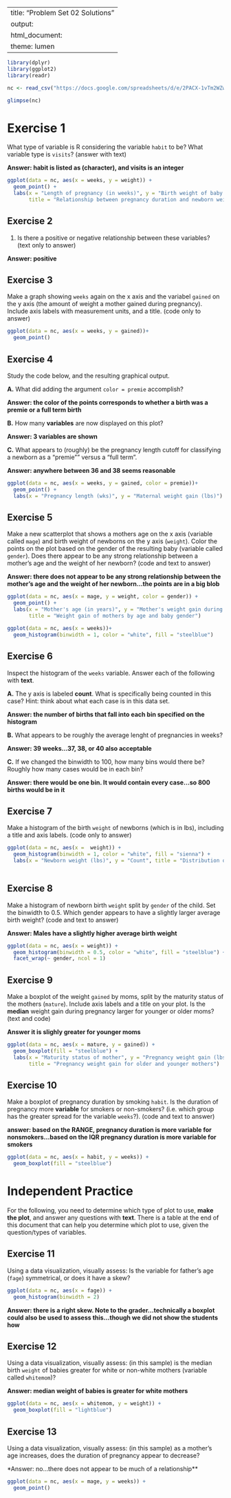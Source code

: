 
---
title: "Problem Set 02 Solutions"
output:
  html_document:
    theme: lumen
---

```r
library(dplyr)
library(ggplot2)
library(readr)
```


```r
nc <- read_csv("https://docs.google.com/spreadsheets/d/e/2PACX-1vTm2WZwNBoQdZhMgot7urbtu8eG7tzAq-60ZJsQ_nupykCAcW0OXebVpHksPWyR4x8xJTVQ8KAulAFS/pub?gid=202410847&single=true&output=csv")
```


```r
glimpse(nc)
```

# Exercise 1
What type of variable is R considering the variable `habit` to be? What variable type is `visits`? (answer with text)

**Answer: habit is listed as <chr> (character), and visits is an integer <int>**


```r
ggplot(data = nc, aes(x = weeks, y = weight)) + 
  geom_point() + 
  labs(x = "Length of pregnancy (in weeks)", y = "Birth weight of baby (lbs)", 
       title = "Relationship between pregnancy duration and newborn weight")
```

## Exercise 2
1. Is there a positive or negative relationship between these variables? (text only to answer)

**Answer: positive**

## Exercise 3
Make a graph showing `weeks` again on the x axis and the variabel `gained` on the y axis (the amount of weight a mother gained during pregnancy).  Include axis labels with measurement units, and a title. (code only to answer)

```r
ggplot(data = nc, aes(x = weeks, y = gained))+ 
  geom_point()
```

## Exercise 4
Study the code below, and the resulting graphical output. 

**A.** What did adding the argument `color = premie` accomplish? 

**Answer: the color of the points corresponds to whether a birth was a premie or a full term birth**
     
**B.** How many **variables** are now displayed on this plot?  

**Answer: 3 variables are shown**
     
**C.** What appears to (roughly) be the pregnancy length cutoff for classifying a newborn as a "premie"" versus a "full term". 

**Answer: anywhere between 36 and 38 seems reasonable**

```r
ggplot(data = nc, aes(x = weeks, y = gained, color = premie))+ 
  geom_point() + 
  labs(x = "Pregnancy length (wks)", y = "Maternal weight gain (lbs)")
```

## Exercise 5
Make a new scatterplot that shows a mothers age on the x axis (variable called `mage`) and birth weight of newborns on the y axis (`weight`). Color the points on the plot based on the gender of the resulting baby (variable called `gender`). Does there appear to be any strong relationship between a mother's age and the weight of her newborn? (code and text to answer)

**Answer: there does not appear to be any strong relationship between the mother's age and the weight of her newborn...the points are in a big blob** 

```r
ggplot(data = nc, aes(x = mage, y = weight, color = gender)) + 
  geom_point() + 
  labs(x = "Mother's age (in years)", y = "Mother's weight gain during pregnancy (lbs)", 
       title = "Weight gain of mothers by age and baby gender")
```


```r
ggplot(data = nc, aes(x = weeks))+ 
  geom_histogram(binwidth = 1, color = "white", fill = "steelblue")
```

## Exercise 6
Inspect the histogram of the `weeks` variable. Answer each of the following with **text**. 

**A.** The y axis is labeled **count**. What is specifically being counted in this case? Hint: think about what each case is in this data set. 

**Answer: the number of births that fall into each bin specified on the histogram**
    
**B.** What appears to be roughly the average lenght of pregnancies in weeks?

**Answer: 39 weeks...37, 38, or 40 also acceptable**
    
**C.** If we changed the binwidth to 100, how many bins would there be? Roughly how many cases would be in each bin?
    
**Answer: there would be one bin. It would contain every case...so 800 births would be in it**

## Exercise 7
Make a histogram of the birth `weight` of newborns (which is in lbs), including a title and axis labels. (code only to answer)

```r
ggplot(data = nc, aes(x =  weight)) +
  geom_histogram(binwidth = 1, color = "white", fill = "sienna") + 
  labs(x = "Newborn weight (lbs)", y = "Count", title = "Distribution of newborn birth weights")
  
```

## Exercise 8
Make a histogram of newborn birth `weight` split by `gender` of the child. Set the binwidth to 0.5. Which gender appears to have a slightly larger average birth weight? (code and text to answer)

**Answer: Males have a slightly higher average birth weight**

```r
ggplot(data = nc, aes(x = weight)) +
  geom_histogram(binwidth = 0.5, color = "white", fill = "steelblue") +
  facet_wrap(~ gender, ncol = 1)
```

## Exercise 9
Make a boxplot of the weight `gained` by moms, split by the maturity status of the mothers (`mature`).  Include axis labels and a title on your plot. Is the **median** weight gain during pregnancy larger for younger or older moms? (text and code)

**Answer it is slighly greater for younger moms**

```r
ggplot(data = nc, aes(x = mature, y = gained)) + 
  geom_boxplot(fill = "steelblue") + 
  labs(x = "Maturity status of mother", y = "Pregnancy weight gain (lbs)", 
       title = "Pregnancy weight gain for older and younger mothers")
```

## Exercise 10
Make a boxplot of pregnancy duration by smoking `habit`. Is the duration of pregnancy more **variable** for smokers or non-smokers? (i.e. which group has the greater spread for the variable `weeks`?). (code and text to answer)

**answer: based on the RANGE, pregnancy duration is more variable for nonsmokers...based on the IQR pregnancy duration is more variable for smokers**

```r
ggplot(data = nc, aes(x = habit, y = weeks)) + 
  geom_boxplot(fill = "steelblue")
```


# Independent Practice 
For the following, you need to determine which type of plot to use, **make the plot**, and answer any questions with **text**. There is a table at the end of this document that can help you determine which plot to use, given the question/types of variables. 

## Exercise 11
Using a data visualization, visually assess: Is the variable for father's age (`fage`) symmetrical, or does it have a skew?
```r
ggplot(data = nc, aes(x = fage)) + 
  geom_histogram(binwidth = 2)
```

**Answer: there is a right skew. Note to the grader...technically a boxplot could also be used to assess this...though we did not show the students how** 

## Exercise 12
Using a data visualization, visually assess: (in this sample) is the median birth `weight` of babies greater for white or non-white mothers (variable called `whitemom`)?

**Answer: median weight of babies  is greater for white mothers** 

```r
ggplot(data = nc, aes(x = whitemom, y = weight)) +
  geom_boxplot(fill = "lightblue") 
```

## Exercise 13 
Using a data visualization, visually assess: (in this sample) as a mother's age increases, does the duration of pregnancy appear to decrease? 

*Answer: no...there does not appear to be much of a relationship** 
```r
ggplot(data = nc, aes(x = mage, y = weeks)) +
  geom_point()
```
